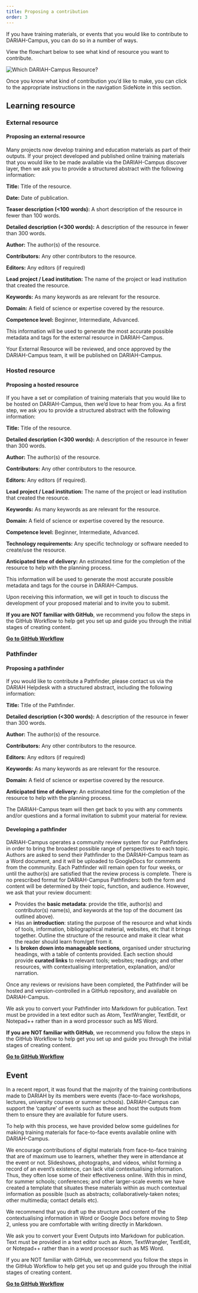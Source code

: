 ```yaml
---
title: Proposing a contribution
order: 3
---
```


If you have training materials, or events that you would like to contribute to
DARIAH-Campus, you can do so in a number of ways.

View the flowchart below to see what kind of resource you want to contribute.

![Which DARIAH-Campus Resource?](/assets/images/documentation/DC_Which_DARIAH-Campus_Resource.png)

Once you know what kind of contribution you’d like to make, you can click to the
appropriate instructions in the navigation SideNote in this section.

## Learning resource

### External resource

#### Proposing an external resource

Many projects now develop training and education materials as part of their
outputs. If your project developed and published online training materials that
you would like to be made available via the DARIAH-Campus discover layer, then
we ask you to provide a structured abstract with the following information:

<SideNote type="info">

**Title:** Title of the resource.

**Date:** Date of publication.

**Teaser description (&lt;100 words):** A short description of the resource in
fewer than 100 words.

**Detailed description (&lt;300 words):** A description of the resource in fewer
than 300 words.

**Author:** The author(s) of the resource.

**Contributors:** Any other contributors to the resource.

**Editors:** Any editors (if required)

**Lead project / Lead institution:** The name of the project or lead institution
that created the resource.

**Keywords:** As many keywords as are relevant for the resource.

**Domain:** A field of science or expertise covered by the resource.

**Competence level:** Beginner, Intermediate, Advanced.

</SideNote>

This information will be used to generate the most accurate possible metadata
and tags for the external resource in DARIAH-Campus.

Your External Resource will be reviewed, and once approved by the DARIAH-Campus
team, it will be published on DARIAH-Campus.

### Hosted resource

#### Proposing a hosted resource

If you have a set or compilation of training materials that you would like to be
hosted on DARIAH-Campus, then we’d love to hear from you. As a first step, we
ask you to provide a structured abstract with the following information:

<SideNote type="info">

**Title:** Title of the resource.

**Detailed description (&lt;300 words):** A description of the resource in fewer
than 300 words.

**Author:** The author(s) of the resource.

**Contributors:** Any other contributors to the resource.

**Editors:** Any editors (if required).

**Lead project / Lead institution:** The name of the project or lead institution
that created the resource.

**Keywords:** As many keywords as are relevant for the resource.

**Domain:** A field of science or expertise covered by the resource.

**Competence level:** Beginner, Intermediate, Advanced.

**Technology requirements:** Any specific technology or software needed to
create/use the resource.

**Anticipated time of delivery:** An estimated time for the completion of the
resource to help with the planning process.

</SideNote>

This information will be used to generate the most accurate possible metadata
and tags for the course in DARIAH-Campus.

Upon receiving this information, we will get in touch to discuss the development
of your proposed material and to invite you to submit.

**If you are NOT familiar with GitHub**, we recommend you follow the steps in
the GitHub Workflow to help get you set up and guide you through the initial
stages of creating content.

**[Go to GitHub Workflow](/docs/github-workflow)**

### Pathfinder

#### Proposing a pathfinder

If you would like to contribute a Pathfinder, please contact us via the DARIAH
Helpdesk with a structured abstract, including the following information:

<SideNote type="info">

**Title:** Title of the Pathfinder.

**Detailed description (&lt;300 words):** A description of the resource in fewer
than 300 words.

**Author:** The author(s) of the resource.

**Contributors:** Any other contributors to the resource.

**Editors:** Any editors (if required)

**Keywords:** As many keywords as are relevant for the resource.

**Domain:** A field of science or expertise covered by the resource.

**Anticipated time of delivery:** An estimated time for the completion of the
resource to help with the planning process.

</SideNote>

The DARIAH-Campus team will then get back to you with any comments and/or
questions and a formal invitation to submit your material for review.

#### Developing a pathfinder

DARIAH-Campus operates a community review system for our Pathfinders in order to
bring the broadest possible range of perspectives to each topic. Authors are
asked to send their Pathfinder to the DARIAH-Campus team as a Word document, and
it will be uploaded to GoogleDocs for comments from the community. Each
Pathfinder will remain open for four weeks, or until the author(s) are satisfied
that the review process is complete. There is no prescribed format for
DARIAH-Campus Pathfinders: both the form and content will be determined by their
topic, function, and audience. However, we ask that your review document:

- Provides the **basic metadata**: provide the title, author(s) and
  contributor(s) name(s), and keywords at the top of the document (as outlined
  above).
- Has an **introduction**: stating the purpose of the resource and what kinds of
  tools, information, bibliographical material, websites, etc that it brings
  together. Outline the structure of the resource and make it clear what the
  reader should learn from/get from it.
- Is **broken down into manageable sections**, organised under structuring
  headings, with a table of contents provided. Each section should provide
  **curated links** to relevant tools; websites; readings; and other resources,
  with contextualising interpretation, explanation, and/or narration.

Once any reviews or revisions have been completed, the Pathfinder will be hosted
and version-controlled in a GitHub repository, and available on DARIAH-Campus.

We ask you to convert your Pathfinder into Markdown for publication. Text must
be provided in a text editor such as Atom, TextWrangler, TextEdit, or Notepad++
rather than in a word processor such as MS Word.

**If you are NOT familiar with GitHub**, we recommend you follow the steps in
the GitHub Workflow to help get you set up and guide you through the initial
stages of creating content.

**[Go to GitHub Workflow](/docs/github-workflow)**

## Event

In a recent report, it was found that the majority of the training contributions
made to DARIAH by its members were events (face-to-face workshops, lectures,
university courses or summer schools). DARIAH-Campus can support the ‘capture’
of events such as these and host the outputs from them to ensure they are
available for future users.

To help with this process, we have provided below some guidelines for making
training materials for face-to-face events available online with DARIAH-Campus.

We encourage contributions of digital materials from face-to-face training that
are of maximum use to learners, whether they were in attendance at the event or
not. Slideshows, photographs, and videos, whilst forming a record of an event’s
existence, can lack vital contextualising information. Thus, they often lose
some of their effectiveness online. With this in mind, for summer schools;
conferences; and other larger-scale events we have created a template that
situates these materials within as much contextual information as possible (such
as abstracts; collaboratively-taken notes; other multimedia; contact details
etc).

We recommend that you draft up the structure and content of the contextualising
information in Word or Google Docs before moving to Step 2, unless you are
comfortable with writing directly in Markdown.

We ask you to convert your Event Outputs into Markdown for publication. Text
must be provided in a text editor such as Atom, TextWrangler, TextEdit, or
Notepad++ rather than in a word processor such as MS Word.

If you are NOT familiar with GitHub, we recommend you follow the steps in the
GitHub Workflow to help get you set up and guide you through the initial stages
of creating content.

**[Go to GitHub Workflow](/docs/github-workflow)**
